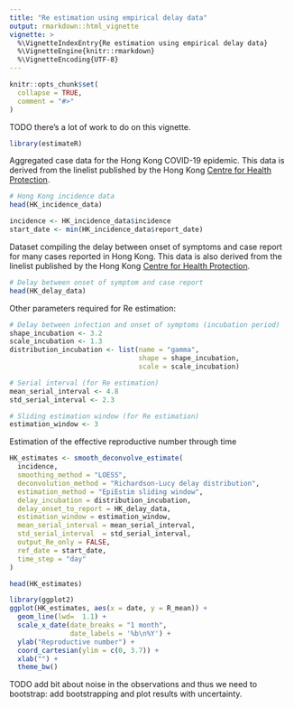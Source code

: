 ```yaml
---
title: "Re estimation using empirical delay data"
output: rmarkdown::html_vignette
vignette: >
  %\VignetteIndexEntry{Re estimation using empirical delay data}
  %\VignetteEngine{knitr::rmarkdown}
  %\VignetteEncoding{UTF-8}
---
```


```r
knitr::opts_chunk$set(
  collapse = TRUE,
  comment = "#>"
)
```

TODO there's a lot of work to do on this vignette.

```r
library(estimateR)
```

Aggregated case data for the Hong Kong COVID-19 epidemic.
This data is derived from the linelist published by the Hong Kong [Centre for Health Protection](https://www.chp.gov.hk).
```r
# Hong Kong incidence data
head(HK_incidence_data)

incidence <- HK_incidence_data$incidence
start_date <- min(HK_incidence_data$report_date)
```

Dataset compiling the delay between onset of symptoms and case report for many cases reported in Hong Kong.
This data is also derived from the linelist published by the Hong Kong [Centre for Health Protection](https://www.chp.gov.hk).
```r
# Delay between onset of symptom and case report
head(HK_delay_data)
```

Other parameters required for Re estimation:
```r
# Delay between infection and onset of symptoms (incubation period)
shape_incubation <- 3.2
scale_incubation <- 1.3
distribution_incubation <- list(name = "gamma", 
                                shape = shape_incubation, 
                                scale = scale_incubation)

# Serial interval (for Re estimation)
mean_serial_interval <- 4.8
std_serial_interval <- 2.3

# Sliding estimation window (for Re estimation)
estimation_window <- 3
```

Estimation of the effective reproductive number through time
```r
HK_estimates <- smooth_deconvolve_estimate(
  incidence,
  smoothing_method = "LOESS",
  deconvolution_method = "Richardson-Lucy delay distribution",
  estimation_method = "EpiEstim sliding window",
  delay_incubation = distribution_incubation,
  delay_onset_to_report = HK_delay_data,
  estimation_window = estimation_window,
  mean_serial_interval = mean_serial_interval,
  std_serial_interval  = std_serial_interval,
  output_Re_only = FALSE,
  ref_date = start_date,
  time_step = "day"
)

head(HK_estimates)
```
```r
library(ggplot2)
ggplot(HK_estimates, aes(x = date, y = R_mean)) +
  geom_line(lwd=  1.1) +
  scale_x_date(date_breaks = "1 month", 
               date_labels = '%b\n%Y') +
  ylab("Reproductive number") +
  coord_cartesian(ylim = c(0, 3.7)) +
  xlab("") +
  theme_bw()
```
TODO add bit about noise in the observations and thus we need to bootstrap: add bootstrapping and plot results with uncertainty.
